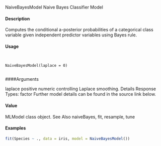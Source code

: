 NaiveBayesModel Naive Bayes Classifier Model

#### Description

Computes the conditional a-posterior probabilities of a categorical class variable given independent
predictor variables using Bayes rule.

#### Usage
<pre><code>

NaiveBayesModel(laplace = 0)

</code></pre>
####Arguments

laplace positive numeric controlling Laplace smoothing.
Details
Response Types: factor
Further model details can be found in the source link below.

#### Value

MLModel class object.
See Also
naiveBayes, fit, resample, tune

#### Examples
```r

fit(Species ~ ., data = iris, model = NaiveBayesModel())
```
